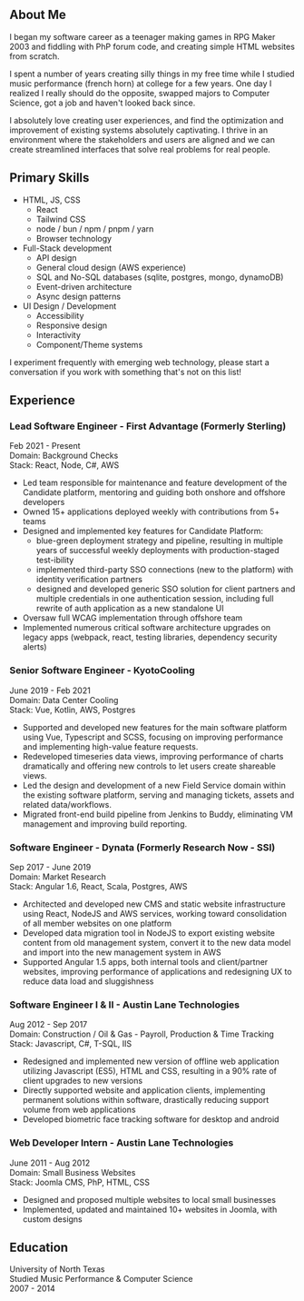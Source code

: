 ## About Me
I began my software career as a teenager making games in RPG Maker 2003 and fiddling with PhP forum code, and creating simple HTML websites from scratch.

I spent a number of years creating silly things in my free time while I studied music performance (french horn) at college for a few years. One day I realized I really should do the opposite, swapped majors to Computer Science, got a job and haven't looked back since.

I absolutely love creating user experiences, and find the optimization and improvement of existing systems absolutely captivating. I thrive in an environment where the stakeholders and users are aligned and we can create streamlined interfaces that solve real problems for real people.

## Primary Skills
- HTML, JS, CSS
  - React
  - Tailwind CSS
  - node / bun / npm / pnpm / yarn
  - Browser technology
- Full-Stack development
  - API design
  - General cloud design (AWS experience)
  - SQL and No-SQL databases (sqlite, postgres, mongo, dynamoDB)
  - Event-driven architecture
  - Async design patterns
- UI Design / Development
  - Accessibility
  - Responsive design
  - Interactivity
  - Component/Theme systems

I experiment frequently with emerging web technology, please start a conversation if you work with something that's not on this list!

## Experience

### Lead Software Engineer - First Advantage (Formerly Sterling)
Feb 2021 - Present\
Domain: Background Checks\
Stack: React, Node, C#, AWS

- Led team responsible for maintenance and feature development of the Candidate platform, mentoring and guiding both onshore and offshore developers
- Owned 15+ applications deployed weekly with contributions from 5+ teams
- Designed and implemented key features for Candidate Platform:
  - blue-green deployment strategy and pipeline, resulting in multiple years of successful weekly deployments with production-staged test-ibility
  - implemented third-party SSO connections (new to the platform) with identity verification partners
  - designed and developed generic SSO solution for client partners and multiple credentials in one authentication session, including full rewrite of auth application as a new standalone UI
- Oversaw full WCAG implementation through offshore team
- Implemented numerous critical software architecture upgrades on legacy apps (webpack, react, testing libraries, dependency security alerts)

### Senior Software Engineer - KyotoCooling
June 2019 - Feb 2021\
Domain: Data Center Cooling\
Stack: Vue, Kotlin, AWS, Postgres

- Supported and developed new features for the main software platform using Vue, Typescript and
SCSS, focusing on improving performance and implementing high-value feature requests.
- Redeveloped timeseries data views, improving performance of charts dramatically and offering new
controls to let users create shareable views.
- Led the design and development of a new Field Service domain within the existing software
platform, serving and managing tickets, assets and related data/workflows.
- Migrated front-end build pipeline from Jenkins to Buddy, eliminating VM management and
improving build reporting.

### Software Engineer - Dynata (Formerly Research Now - SSI)
Sep 2017 - June 2019\
Domain: Market Research\
Stack: Angular 1.6, React, Scala, Postgres, AWS

- Architected and developed new CMS and static website infrastructure using React, NodeJS and AWS
services, working toward consolidation of all member websites on one platform
- Developed data migration tool in NodeJS to export existing website content from old management
system, convert it to the new data model and import into the new management system in AWS
- Supported Angular 1.5 apps, both internal tools and client/partner websites, improving performance
of applications and redesigning UX to reduce data load and sluggishness

### Software Engineer I & II - Austin Lane Technologies
Aug 2012 - Sep 2017\
Domain: Construction / Oil & Gas - Payroll, Production & Time Tracking\
Stack: Javascript, C#, T-SQL, IIS

- Redesigned and implemented new version of offline web application utilizing Javascript (ES5), HTML
and CSS, resulting in a 90% rate of client upgrades to new versions
- Directly supported website and application clients, implementing permanent solutions within
software, drastically reducing support volume from web applications
- Developed biometric face tracking software for desktop and android

### Web Developer Intern - Austin Lane Technologies
June 2011 - Aug 2012\
Domain: Small Business Websites\
Stack: Joomla CMS, PhP, HTML, CSS

- Designed and proposed multiple websites to local small businesses
- Implemented, updated and maintained 10+ websites in Joomla, with custom designs

## Education
University of North Texas\
Studied Music Performance & Computer Science\
2007 - 2014